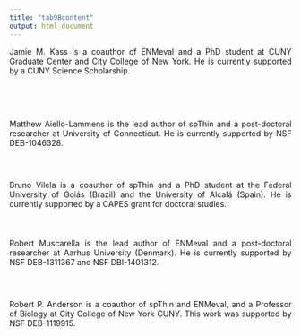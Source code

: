 ```yaml
---
title: "tab9Bcontent"
output: html_document
---
```


<p align="justify">
Jamie M. Kass is a coauthor of ENMeval and a PhD student at CUNY Graduate Center and City College of New York. He is currently supported by a CUNY Science Scholarship.
</p>
<div style="height:50px;font-size:1px;">&nbsp;</div>
<p align="justify">
Matthew Aiello-Lammens is the lead author of spThin and a post-doctoral researcher at University of Connecticut. He is currently supported by NSF DEB-1046328.
</p>
<div style="height:30px;font-size:1px;">&nbsp;</div>
<p align="justify">
Bruno Vilela is a coauthor of spThin and a PhD student at the Federal University of Goiás (Brazil) and the University of Alcalá (Spain). He is currently supported by a CAPES grant for doctoral studies.
</p>
<div style="height:25px;font-size:1px;">&nbsp;</div>
<p align="justify">
Robert Muscarella is the lead author of ENMeval and a post-doctoral researcher at Aarhus University (Denmark). He is currently supported by NSF DEB-1311367 and NSF DBI-1401312.
</p>
<div style="height:30px;font-size:1px;">&nbsp;</div>
<p align="justify">
Robert P. Anderson is a coauthor of spThin and ENMeval, and a Professor of Biology at City College of New York CUNY. This work was supported by NSF DEB-1119915.
</p>
